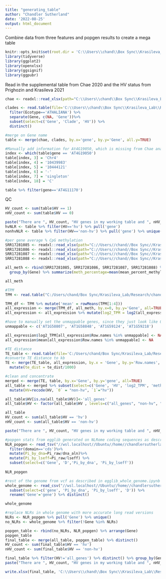 ---
title: "generating_table"
author: "Chandler Sutherland"
date: '2022-08-25'
output: html_document
---

Combine data from three features and popgen results to create a mega table 
```{r}
knitr::opts_knit$set(root.dir = 'C:\\Users\\chand\\Box Sync\\Krasileva_Lab\\Research\\chandler\\Krasileva Lab\\E14')
library(tidyverse)
library(ggplot2)
library(openxlsx)
library(ggsignif)
library(ggpubr)
```

Read in the supplemental table from Chae 2020 and the HV status from Prighozin and Krasileva 2021
```{r}
chae <- readxl::read_xlsx(path="C:\\Users\\chand\\Box Sync\\Krasileva_Lab\\Research\\chandler\\Krasileva Lab\\E14\\chae_2020_supplemental.xlsx")

clades <- read.table(file='C:\\Users\\chand\\Box Sync\\Krasileva_Lab\\Research\\chandler\\Krasileva Lab\\E14\\Atha_NLRome_GeneTable.txt', header=1) %>% 
  filter(Ecotype=='ATHALIANA') %>% 
  separate(Gene, c(NA, 'Gene'))%>%
  subset(select=c('Gene', 'Clade', 'HV')) %>% 
  distinct()

#merge on Gene name 
table <- merge(chae, clades, by.x='gene', by.y='Gene', all.y=TRUE)

#Manually add information for At4G19050, which is missing from Chae analysis 
index <- which(table$gene == 'AT4G19050')
table[index, 3] = 'Chr4'
table[index, 4] = '10439983'
table[index, 5] = '10444121'
table[index, 6] = '-'
table[index, 7] = 'singleton'
table[index, 18] = 'C' 

table %>% filter(gene=='AT4G11170')
```

QC
```{r}
HV_count <- sum(table$HV == 1)
nHV_count <- sum(table$HV == 0)

paste("There are ", HV_count, "HV genes in my working table and ", nHV_count, " non-HV genes in my working table.")
hvNLR <- table %>% filter(HV=='hv') %>% pull('gene')
nonhvNLR <- table %>% filter(HV=='non-hv') %>% pull('gene') %>% unique()
```

```{r}
#per gene average % CpG methylation 
SRR17281085 <- readxl::read_xlsx(path="C://Users//chand//Box Sync//Krasileva_Lab//Research//chandler//Krasileva Lab//E14//e14_R//SRR17281085_per_gene_meth_count.xlsx", skip=2, col_names = c('Index', 'Chrom', 'Gene', 'mean_percent_methylation', 'count'))
SRR17281086 <- readxl::read_xlsx(path="C://Users//chand//Box Sync//Krasileva_Lab//Research//chandler//Krasileva Lab//E14//e14_R//SRR17281086_per_gene_meth_count.xlsx", skip=2, col_names = c('Index', 'Chrom', 'Gene', 'mean_percent_methylation', 'count'))
SRR17281087 <- readxl::read_xlsx(path="C://Users//chand//Box Sync//Krasileva_Lab//Research//chandler//Krasileva Lab//E14//e14_R//SRR17281087_per_gene_meth_count.xlsx", skip=2, col_names = c('Index', 'Chrom', 'Gene', 'mean_percent_methylation', 'count'))
SRR17281088 <- readxl::read_xlsx(path="C://Users//chand//Box Sync//Krasileva_Lab//Research//chandler//Krasileva Lab//E14//e14_R//SRR17281088_per_gene_meth_count.xlsx", skip=2, col_names = c('Index', 'Chrom', 'Gene', 'mean_percent_methylation', 'count'))

all_meth <- rbind(SRR17281085, SRR17281086, SRR17281087, SRR17281088) %>%
  group_by(Gene) %>% summarize(meth_percentage=mean(mean_percent_methylation))

all_meth
```


```{r}
#TPM 
TPM <- read.table("C:/Users/chand/Box Sync/Krasileva_Lab/Research/chandler/Krasileva Lab/E14/e14_R/tpm_matrix.csv", header=TRUE, sep=",", row.names=2)%>% dplyr::select(-X)

TPM_df <- TPM %>% mutate('mean' = rowMeans(TPM[1:4])) 
all_expression <- merge(TPM_df, all_meth, by.x=0, by.y='Gene', all=TRUE)
all_expression <- all_expression %>% mutate(log2_TPM = log2(all_expression$mean+1))

#have to manually set the unmappable genes, since they just look like 0 
unmappable <- c('AT1G58807', 'AT1G58848', 'AT1G59124', 'AT1G59218')

all_expression$log2_TPM[all_expression$Row.names %in% unmappable] <- NA   
all_expression$mean[all_expression$Row.names %in% unmappable] <- NA 
```


```{r}
#TE distance
TE_table <- read.table(file='C:/Users/chand/Box Sync/Krasileva_Lab/Research/chandler/Krasileva Lab/E14/e14_R/Atha_genes_with_TE_dist.tsv', header=1) %>% distinct()
#converte TE distance to kb 
TE <- merge(TE_table, all_expression, by.x = 'Gene', by.y='Row.names', all=TRUE) %>%
  mutate(te_dist = te_dist/1000)
```


```{r}
#clean and concentrate 
merged <- merge(TE, table, by.x='Gene', by.y='gene', all=TRUE)
all_table <- merged %>% subset(select=c('Gene', 'HV', 'log2_TPM', 'meth_percentage', 'te_dist')) %>%
  mutate(HV=recode(HV, `0` = "non-hv", `1`="hv"))

all_table$HV[is.na(all_table$HV)]<-'all_genes'
all_table$HV <- factor(all_table$HV , levels=c("all_genes", "non-hv", "hv"))

all_table
HV_count <- sum(all_table$HV == 'hv')
nHV_count <- sum(all_table$HV == 'non-hv')

paste("There are ", HV_count, "HV genes in my working table and ", nHV_count, " non-HV genes in my working table.")
```

```{r}
#popgen stats from egglib generated on NLRome coding sequences as described in egglib_nlr.ipynb 
NLR_popgen <- read_tsv("//wsl.localhost//Ubuntu//home//chandlersutherland//scratch//egglib_results.tsv") %>% 
  filter(domain=='cds')%>%
  mutate(Pi_by_dna=Pi_raw/dna_aln)%>%
  mutate(Pi_by_lseff=Pi_raw/lseff) %>%
  subset(select=c('Gene', 'D','Pi_by_dna', 'Pi_by_lseff'))
  
NLR_popgen 

#rest of the genome from vcf as described in egglib_whole_genome.ipynb
whole_genome <- read_csv("//wsl.localhost//Ubuntu//home//chandlersutherland//scratch//cds_egglib_all.csv") %>% 
  subset(select=c('gene', 'Pi_by_dna', 'Pi_by_lseff', 'D')) %>%
  rename('Gene'='gene') %>% distinct()

whole_genome 

#replace NLRs in whole genome with more accurate long read versions 
NLRs <- NLR_popgen %>% pull('Gene') %>% unique()
no_NLRs <- whole_genome %>% filter(!Gene %in% NLRs)

popgen_table <- rbind(no_NLRs, NLR_popgen) %>% arrange(Gene)
popgen_table
final_table <- merge(all_table, popgen_table) %>% distinct()
HV_count <- sum(final_table$HV == 'hv')
nHV_count <- sum(final_table$HV == 'non-hv')

final_table %>% filter(HV!='all_genes') %>% distinct() %>% group_by(Gene) %>% filter(n()>1)
paste("There are ", HV_count, "HV genes in my working table and ", nHV_count, " non-HV genes in my working table.")
```


```{r}
write.xlsx(final_table, 'C:\\Users\\chand\\Box Sync\\Krasileva_Lab\\Research\\chandler\\Krasileva Lab\\E14\\all_gene_table.xlsx')
```


